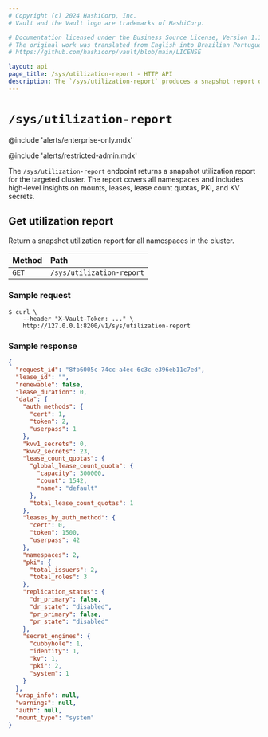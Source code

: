 ```yaml
---
# Copyright (c) 2024 HashiCorp, Inc.
# Vault and the Vault logo are trademarks of HashiCorp.

# Documentation licensed under the Business Source License, Version 1.1.
# The original work was translated from English into Brazilian Portuguese.
# https://github.com/hashicorp/vault/blob/main/LICENSE

layout: api
page_title: /sys/utilization-report - HTTP API
description: The `/sys/utilization-report` produces a snapshot report of this cluster's utilization from all namespaces.
---
```


# `/sys/utilization-report`

@include 'alerts/enterprise-only.mdx'

@include 'alerts/restricted-admin.mdx'

The `/sys/utilization-report` endpoint returns a snapshot utilization report
for the targeted cluster. The report covers all namespaces and includes
high-level insights on mounts, leases, lease count quotas, PKI, and KV secrets.

## Get utilization report

Return a snapshot utilization report for all namespaces in the cluster.

| Method | Path                      |
|:-------|:--------------------------|
| `GET`  | `/sys/utilization-report` |

### Sample request

```shell-session
$ curl \
    --header "X-Vault-Token: ..." \
    http://127.0.0.1:8200/v1/sys/utilization-report
```

### Sample response

```json
{
  "request_id": "8fb6005c-74cc-a4ec-6c3c-e396eb11c7ed",
  "lease_id": "",
  "renewable": false,
  "lease_duration": 0,
  "data": {
    "auth_methods": {
      "cert": 1,
      "token": 2,
      "userpass": 1
    },
    "kvv1_secrets": 0,
    "kvv2_secrets": 23,
    "lease_count_quotas": {
      "global_lease_count_quota": {
        "capacity": 300000,
        "count": 1542,
        "name": "default"
      },
      "total_lease_count_quotas": 1
    },
    "leases_by_auth_method": {
      "cert": 0,
      "token": 1500,
      "userpass": 42
    },
    "namespaces": 2,
    "pki": {
      "total_issuers": 2,
      "total_roles": 3
    },
    "replication_status": {
      "dr_primary": false,
      "dr_state": "disabled",
      "pr_primary": false,
      "pr_state": "disabled"
    },
    "secret_engines": {
      "cubbyhole": 1,
      "identity": 1,
      "kv": 1,
      "pki": 2,
      "system": 1
    }
  },
  "wrap_info": null,
  "warnings": null,
  "auth": null,
  "mount_type": "system"
}
```
